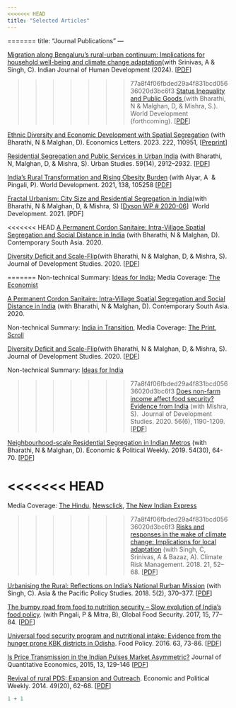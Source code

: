 ```yaml
---
<<<<<<< HEAD
title: "Selected Articles"
---
```


=======
title: "Journal Publications"
---

[Migration along Bengaluru’s rural-urban continuum: Implications for household well-being and climate change adaptation ](https://journals.sagepub.com/doi/10.1177/09737030241244572)(with Srinivas, A & Singh, C). Indian Journal of Human Development (2024). \[[PDF](https://www.dropbox.com/scl/fi/0nu3r97dusksb4q1rwwg2/IJHD_2024.pdf?rlkey=xgenag0ddwr5e28rpxln02edf&st=mutg7flr&dl=0)\]

>>>>>>> 77a8f4f06fbded29a4f831bcd05636020d3bc6f3
[Status Inequality and Public Goods ](https://www.sciencedirect.com/science/article/pii/S0305750X23003443?via%3Dihub)[ ](https://www.sciencedirect.com/science/article/pii/S0305750X21000097)(with Bharathi, N & Malghan, D, & Mishra, S.). World Development (forthcoming). \[[PDF](https://www.dropbox.com/scl/fi/n2nzb3imat80syi420uhj/statusHierarchy_WD.pdf?rlkey=vmkgbsxdfkydxga3vrut45u8n&dl=0)\]

[Ethnic Diversity and Economic Development with Spatial Segregation](https://www.sciencedirect.com/science/article/abs/pii/S0165176522004256?dgcid=rss_sd_all) (with Bharathi, N & Malghan, D). Economics Letters. 2023. 222, 110951, \[[Preprint](https://papers.ssrn.com/sol3/papers.cfm?abstract_id=4286132)\]

[Residential Segregation and Public Services in Urban India](https://journals.sagepub.com/doi/10.1177/00420980211072855) (with Bharathi, N, Malghan, D, & Mishra, S). Urban Studies. 59(14), 2912–2932. \[[PDF](https://www.dropbox.com/s/qce4ux4zo3jlhca/USJ2022.pdf?dl=0)\]

[India’s Rural Transformation and Rising Obesity Burden](https://www.sciencedirect.com/science/article/pii/S0305750X20303855?via%3Dihub) (with Aiyar, A  & Pingali, P). World Development. 2021, 138, 105258 \[[PDF](https://www.dropbox.com/home/personal/Personal%20Details/Publications?preview=ruralObesityUrbanShadow.pdf)\]

[Fractal Urbanism: City Size and Residential Segregation in India ](https://www.sciencedirect.com/science/article/pii/S0305750X21000097)(with Bharathi, N & Malghan, D, & Mishra, S) \[[Dyson WP \# 2020-06](https://dyson.cornell.edu/wp-content/uploads/sites/5/2020/07/WP_2020_06-VD.pdf)\]  World Development. 2021. \[PDF\]

<<<<<<< HEAD
[A Permanent Cordon Sanitaire: Intra-Village Spatial Segregation and Social Distance in India](https://www.tandfonline.com/doi/full/10.1080/09584935.2020.1859991) (with Bharathi, N & Malghan, D). Contemporary South Asia. 2020.

[Diversity Deficit and Scale-Flip](https://www.tandfonline.com/doi/full/10.1080/00220388.2020.1802011)(with Bharathi, N & Malghan, D, & Mishra, S). Journal of Development Studies. 2020. \[[PDF](https://poseidon01.ssrn.com/delivery.php?ID=065004099094074097080028027113113077008034068021065036067103102107017079125003113118017016059047050120097082115005098073066072123047029051078016093098072124028071073060054040125014001082125025074102100026109069101026100098016004079064113085102091072088&EXT=pdf)\]

=======
Non-technical Summary: [Ideas for India](https://www.ideasforindia.in/topics/urbanisation/residential-segregation-in-urban-india-and-persistence-of-caste-i.html); Media Coverage: [The Economist](https://www.economist.com/asia/2020/07/23/even-as-india-urbanises-caste-discrimination-remains-rife)

[A Permanent Cordon Sanitaire: Intra-Village Spatial Segregation and Social Distance in India](https://www.tandfonline.com/doi/full/10.1080/09584935.2020.1859991) (with Bharathi, N & Malghan, D). Contemporary South Asia. 2020.

Non-technical Summary: [India in Transition](https://casi.sas.upenn.edu/iit/bharathi-malghan-rahman), Media Coverage: [The Print](https://theprint.in/opinion/segregation-in-rural-karnataka-greater-than-local-black-white-division-in-us-south-study/550596/), [Scroll](https://scroll.in/article/979318/what-is-the-extent-of-caste-segregation-in-indian-villages-today-new-data-gives-us-an-idea)

[Diversity Deficit and Scale-Flip](https://www.tandfonline.com/doi/full/10.1080/00220388.2020.1802011)(with Bharathi, N & Malghan, D, & Mishra, S). Journal of Development Studies. 2020. \[[PDF](https://poseidon01.ssrn.com/delivery.php?ID=065004099094074097080028027113113077008034068021065036067103102107017079125003113118017016059047050120097082115005098073066072123047029051078016093098072124028071073060054040125014001082125025074102100026109069101026100098016004079064113085102091072088&EXT=pdf)\]

Non-technical Summary: [Ideas for India](https://www.ideasforindia.in/topics/governance/diversity-and-public-goods-why-the-geographical-unit-of-analysis-matters.html)

>>>>>>> 77a8f4f06fbded29a4f831bcd05636020d3bc6f3
[Does non-farm income affect food security? Evidence from India](https://www.tandfonline.com/doi/full/10.1080/00220388.2019.1640871) (with Mishra, S).  Journal of Development Studies. 2020. 56(6), 1190-1209. \[[PDF](https://www.dropbox.com/s/mijsyastqyf63wk/NonFarmFoodSecurity.pdf?dl=0)\]

[Neighbourhood-scale Residential Segregation in Indian Metros](https://www.epw.in/journal/2019/30/notes/neighbourhood-scale-residential-segregation-indian.html) (with Bharathi, N & Malghan, D). Economic & Political Weekly. 2019. 54(30), 64-70. \[[PDF](https://www.dropbox.com/s/oboftollod3xpcm/seg5cities.pdf?dl=0)\]

<<<<<<< HEAD
=======
Media Coverage: [The Hindu](https://www.thehindu.com/news/cities/bangalore/study-reveals-caste-based-segregation-in-bengaluru/article26039905.ece), [Newsclick](https://newsclick.in/myth-caste-free-metropolises), [The New Indian Express](https://www.newindianexpress.com/states/karnataka/2018/jul/22/caste-segregation-still-prevalent-in-cities-study-1846824.html)

>>>>>>> 77a8f4f06fbded29a4f831bcd05636020d3bc6f3
[Risks and responses in the wake of climate change: Implications for local adaptation](https://doi.org/10.1016/j.crm.2018.06.001) (with Singh, C, Srinivas, A & Bazaz, A). Climate Risk Management. 2018. 21, 52–68. \[[PDF](https://www.dropbox.com/s/pn11ynbni2llzq4/CRM2018.pdf?dl=0)\]

[Urbanising the Rural: Reflections on India’s National Rurban Mission](https://doi.org/10.1002/app5.234) (with Singh, C). Asia & the Pacific Policy Studies. 2018. 5(2), 370–377. \[[PDF](https://www.dropbox.com/s/vmfiaplhmgonqc6/Rurban.pdf?dl=0)\]

[The bumpy road from food to nutrition security – Slow evolution of India’s food policy](https://doi.org/10.1016/j.gfs.2017.05.002). (with Pingali, P & Mitra, B), Global Food Security. 2017, 15, 77–84. ​\[[PDF](https://www.dropbox.com/s/zrwcpd5c9g8kvgg/GFS2017prePrint.pdf?dl=0)\] 

[Universal food security program and nutritional intake: Evidence from the hunger prone KBK districts in Odisha](https://doi.org/10.1016/j.foodpol.2016.07.003). Food Policy. 2016. 63, 73-86. \[[PDF](https://www.dropbox.com/s/cwp1mu7t4iebryi/Odisha_PDS_Food%20Policy.pdf?dl=0)\] 

[Is Price Transmission in the Indian Pulses Market Asymmetric?](https://link.springer.com/article/10.1007/s40953-015-0008-1) Journal of Quantitative Economics, 2015, 13, 129-146 \[[PDF](https://www.dropbox.com/s/ck3xnx6themawx7/Price%20Transmission_Pulses_JQE.pdf?dl=0)\] 

[Revival of rural PDS: Expansion and Outreach](https://www.epw.in/journal/2014/20/special-articles/revival-rural-public-distribution-system.html). Economic and Political Weekly. 2014. 49(20), 62-68. \[[PDF](https://www.dropbox.com/s/9y4mq5ta4r8a2kq/Revival_of_Rural_Public_Distribution_System_EPW.pdf?dl=0)\]

```r
1 + 1
```
